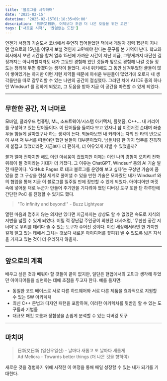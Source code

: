 ```yaml
---
title: '블로그를 시작하며'
date: '2025-02-15'
datetime: '2025-02-15T01:18:35+09:00'
description: '日新又日新, 어제보다 조금 더 나은 오늘을 위한 고민'
tags: ['새로운 시작', '끊임없는 도전']
---
```


언젠가 서점의 기술도서 코너에서 우연히 집어들었던 책에서 개발자 경력 15년이 지나면 앞으로의 15년을 어떻게 보낼 것인지 고민해야 한다는 문구를 본 기억이 난다.
학교와 회사에서 보낸 시간을 합쳐 얼추 15년에 가까운 시간이 지난 지금, 그렇게까지 대단한 결정까지는 아니라할지라도 내가 그동안 경험해 왔던 것들과 앞으로 경험해 나갈 것들 정도는 정리해 두면 좋겠다는 생각이 들었다.
사내 위키에도 그 동안 남겨두었던 글들이 많이 쌓여있기는 하지만 이런 저런 제약들 때문에 아쉬운 부분들이 많았기에 오로지 내 생각들만을 따로 갈무리할 수 있는 나만의 공간이 절실했다. 그러던 차에 AI IDE 중의 하나인 Windsurf 를 접하게 되었고, 그 도움을 받아 지금 이 공간을 마련할 수 있게 되었다.

---
## 무한한 공간, 저 너머로

모바일, 클라우드 컴퓨팅, ML,  소프트웨어/시스템 아키텍처, 플랫폼, C++... 내 커리어를 구성하고 있는 단어들이다. 이 단어들을 들여다 보고 있자니 참 이것저것 손대며 좌충우돌 힘들게 살아왔구나 하는 생각이 든다.
되돌아보면 내 커리어는 자의 반 타의 반으로 이 부서 저 부서를 떠돌야만 했던 날들이 대부분이었다.
남들처럼 한 가지 업무를 진득하게 붙잡고 있었더라면 지금보다 더 편하게, 더 여유있게 지낼 수 있었을까?

불과 얼마 전까지만 해도 이런 아쉬움이 컸었지만 이제는 이런 나의 경험이 오히려 전화위복이 될 것이라는 기대가 더 커졌다.
그 이유는 ChatGPT, Windsurf 등의 AI 기술 발전 때문이다. 'GitHub Pages 로 테크 블로그를 운영해 보고 싶다'는 구상만 가슴에 품었을 뿐 그 구상을 현실 세계로 풀어낼 수 있을 만한 기술은 모자랐던 내가 Windsurf 와의 협업을 통해 지금 이 블로그를 일주일 만에 장만할 수 있게 되었다.
아이디어만 머릿속에 넣어둔 채로 누군가 만들어 주기만을 기다려야 했던 디버깅 도구 또한 단 하루만에 간단한 PoC 를 진행할 수 있기도 했다.

> <span className="text-[#0070f3]">"To infinity and beyond!"</span> - Buzz Lightyear

열린 마음과 멈추지 않는 의지만 있다면 지금까지는 상상도 할 수 없었던 속도로 지식의 저변을 넓힐 수 있게 되었다.
어릴 적 장난감 주인공이 외쳤던 대사처럼, '무한한 공간 저 너머'로 우리를 데려다 줄 수 있는 도구가 주어진 것이다. 이런 세상에서라면 한 가지만 깊게 알고 있는 데에서 그치는 것보다 새로운 아이디어를 꽃피워 낼 수 있도록 넓은 지식을 가지고 있는 것이 더 유리하지 않을까.

---
## 앞으로의 계획

배우고 싶은 것과 배워야 할 것들이 끝이 없지만, 일단은 현업에서의 고민과 생각해 두었던 아이디어들을 실현하는 데에 초점을 두고자 한다. 예를 들자면:

- 동일한 코드 베이스로 서로 다른 하드웨어와 서로 다른 제품을 효과적으로 지원할 수 있는 SW 아키텍처
- 최신 C++ 문법과 디자인 패턴을 포함하여, 이러한 아키텍처를 뒷받침 할 수 있는 도구들과 기법들
- 대규모 패킷 흐름과 정합성을 손쉽게 분석할 수 있는 디버깅 도구

---
## 마치며

> <span className="text-[#0070f3]">日新又日新 (일신우일신) - 날마다 새롭고 또 날마다 새롭게</span>  
> <span className="text-[#0070f3]">Ad Meliora - Towards better things (더 나은 것을 향하여)</span>

새로운 것을 경험하기 위해 시작한 이 여정을 통해 매일 성장할 수 있는 내가 되기를 기대한다.
